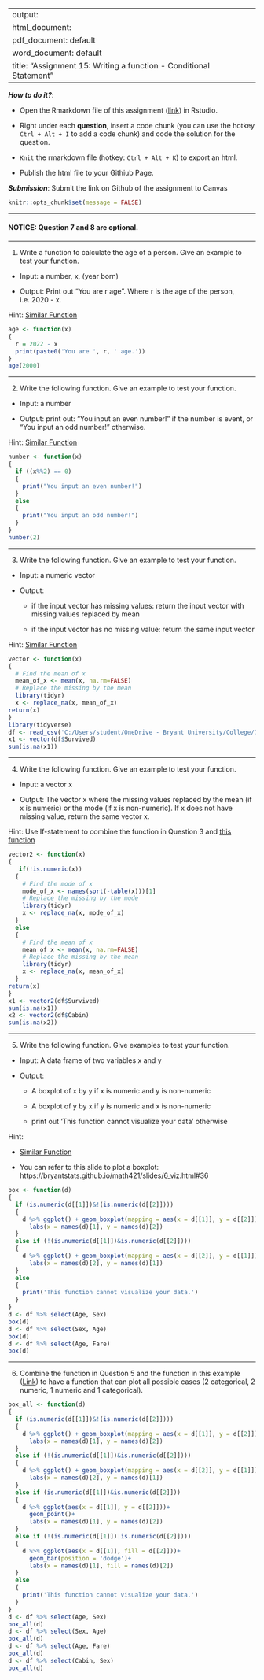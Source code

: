 
---
output: 
  html_document:
  pdf_document: default
  word_document: default
title: "Assignment 15: Writing a function - Conditional Statement"
---

***How to do it?***: 

- Open the Rmarkdown file of this assignment ([link](assignment15.Rmd)) in Rstudio. 

- Right under each **question**, insert  a code chunk (you can use the hotkey `Ctrl + Alt + I` to add a code chunk) and code the solution for the question. 

- `Knit` the rmarkdown file (hotkey: `Ctrl + Alt + K`) to export an html.  

-  Publish the html file to your Githiub Page. 

***Submission***: Submit the link on Github of the assignment to Canvas

```r
knitr::opts_chunk$set(message = FALSE)
```

-------

#### NOTICE: Question 7 and 8 are optional. 

-------

1. Write a function to calculate the age of a person.  Give an example to test your function. 

- Input: a number, x, (year born)

- Output: Print out "You are r age". Where r is the age of the person, i.e. 2020 - x. 

Hint: [Similar Function](https://bryantstats.github.io/math421/gganimate/17_writing_functions.html#42)

```r
age <- function(x)
{
  r = 2022 - x
  print(paste0('You are ', r, ' age.'))
}
age(2000)
```

-------

2. Write the following function. Give an example to test your function. 

- Input: a number

- Output: print out: "You input an even number!" if the number is event, or "You input an odd number!" otherwise. 

Hint: [Similar Function](https://bryantstats.github.io/math421/gganimate/17_writing_functions.html#46)

```r
number <- function(x)
{
  if ((x%%2) == 0)
  {
    print("You input an even number!")
  }
  else
  {
    print("You input an odd number!")
  }
}
number(2)
```

-------

3. Write the following function.  Give an example to test your function. 

- Input: a numeric vector 

- Output:  

  - if the input vector has missing values: return the input vector with missing values replaced by mean
  
  - if the input vector has no missing value: return the same input vector
  
Hint: [Similar Function](https://bryantstats.github.io/math421/gganimate/17_writing_functions.html#50)

```r
vector <- function(x)
{
  # Find the mean of x
  mean_of_x <- mean(x, na.rm=FALSE)
  # Replace the missing by the mean
  library(tidyr)
  x <- replace_na(x, mean_of_x) 
return(x)    
}
library(tidyverse)
df <- read_csv('C:/Users/student/OneDrive - Bryant University/College/7th Semester/R/titanic.csv')
x1 <- vector(df$Survived)
sum(is.na(x1))
```

-------

4. Write the following function.  Give an example to test your function. 

- Input: a vector x 

- Output:  The vector x where the missing values replaced by the mean (if x is numeric) or the mode (if x is non-numeric).  If x does not have missing value, return the same vector x.  

Hint: Use If-statement to combine the function in Question 3 and [this function](https://bryantstats.github.io/math421/gganimate/17_writing_functions.html#49)

```r
vector2 <- function(x)
{
   if(!is.numeric(x))
  {
    # Find the mode of x
    mode_of_x <- names(sort(-table(x)))[1]
    # Replace the missing by the mode
    library(tidyr)
    x <- replace_na(x, mode_of_x) 
  }
  else
  {
    # Find the mean of x
    mean_of_x <- mean(x, na.rm=FALSE)
    # Replace the missing by the mean
    library(tidyr)
    x <- replace_na(x, mean_of_x) 
  }
return(x)    
}
x1 <- vector2(df$Survived)
sum(is.na(x1))
x2 <- vector2(df$Cabin)
sum(is.na(x2))
```

-------

5. Write the following function. Give examples to test your function. 

- Input: A data frame of two variables x and y

- Output: 

  - A boxplot of x by y if x is numeric and y is non-numeric
 
  - A boxplot of y by x if y is numeric and x is non-numeric
 
  - print out 'This function cannot visualize your data' otherwise

Hint: 

- [Similar Function](https://bryantstats.github.io/math421/gganimate/17_writing_functions.html#53)
 
- You can refer to this slide to plot a boxplot: https://bryantstats.github.io/math421/slides/6_viz.html#36

```r
box <- function(d)
{
  if (is.numeric(d[[1]])&!(is.numeric(d[[2]])))
  {
    d %>% ggplot() + geom_boxplot(mapping = aes(x = d[[1]], y = d[[2]])) +
      labs(x = names(d)[1], y = names(d)[2])
  }
  else if (!(is.numeric(d[[1]])&is.numeric(d[[2]])))
  {
    d %>% ggplot() + geom_boxplot(mapping = aes(x = d[[2]], y = d[[1]])) +
      labs(x = names(d)[2], y = names(d)[1])
  }
  else 
  {
    print('This function cannot visualize your data.')
  }
}
d <- df %>% select(Age, Sex)
box(d)
d <- df %>% select(Sex, Age)
box(d)
d <- df %>% select(Age, Fare)
box(d)
```

-------
 
6. Combine the function in Question 5 and the function in this example ([Link](https://bryantstats.github.io/math421/gganimate/17_writing_functions.html#53)) to have a function that can plot all possible cases (2 categorical, 2 numeric, 1 numeric and 1 categorical). 

```r
box_all <- function(d)
{
  if (is.numeric(d[[1]])&!(is.numeric(d[[2]])))
  {
    d %>% ggplot() + geom_boxplot(mapping = aes(x = d[[1]], y = d[[2]])) +
      labs(x = names(d)[1], y = names(d)[2])
  }
  else if (!(is.numeric(d[[1]])&is.numeric(d[[2]])))
  {
    d %>% ggplot() + geom_boxplot(mapping = aes(x = d[[2]], y = d[[1]])) +
      labs(x = names(d)[2], y = names(d)[1])
  }
  else if (is.numeric(d[[1]])&is.numeric(d[[2]]))
  {
    d %>% ggplot(aes(x = d[[1]], y = d[[2]]))+
      geom_point()+
      labs(x = names(d)[1], y = names(d)[2])
  }
  else if (!(is.numeric(d[[1]])|is.numeric(d[[2]])))
  {
    d %>% ggplot(aes(x = d[[1]], fill = d[[2]]))+
      geom_bar(position = 'dodge')+
      labs(x = names(d)[1], fill = names(d)[2])
  }
  else 
  {
    print('This function cannot visualize your data.')
  }
}
d <- df %>% select(Age, Sex)
box_all(d)
d <- df %>% select(Sex, Age)
box_all(d)
d <- df %>% select(Age, Fare)
box_all(d)
d <- df %>% select(Cabin, Sex)
box_all(d)
```
